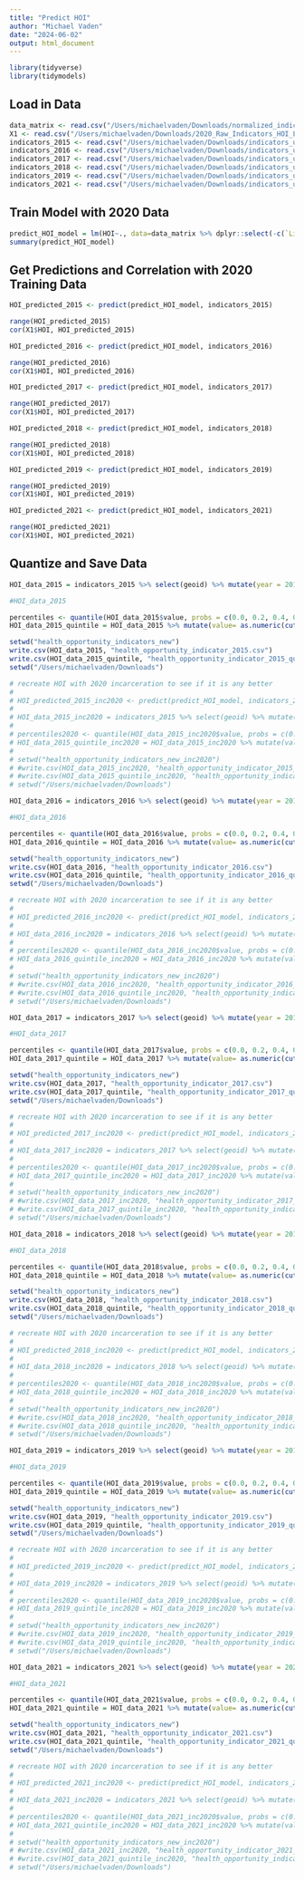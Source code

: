 ```yaml
---
title: "Predict HOI"
author: "Michael Vaden"
date: "2024-06-02"
output: html_document
---
```


```r
library(tidyverse)
library(tidymodels)
```

## Load in Data

```r
data_matrix <- read.csv("/Users/michaelvaden/Downloads/normalized_indicators_2020.csv") %>% dplyr::select(-c(X)) # there is an X saved in the data for some reason
X1 <- read.csv("/Users/michaelvaden/Downloads/2020_Raw_Indicators_HOI_LE.csv") %>% dplyr::select(-c(X))
indicators_2015 <- read.csv("/Users/michaelvaden/Downloads/indicators_used_for_LE/indicators_2015.csv")
indicators_2016 <- read.csv("/Users/michaelvaden/Downloads/indicators_used_for_LE/indicators_2016.csv")
indicators_2017 <- read.csv("/Users/michaelvaden/Downloads/indicators_used_for_LE/indicators_2017.csv")
indicators_2018 <- read.csv("/Users/michaelvaden/Downloads/indicators_used_for_LE/indicators_2018.csv")
indicators_2019 <- read.csv("/Users/michaelvaden/Downloads/indicators_used_for_LE/indicators_2019.csv")
indicators_2021 <- read.csv("/Users/michaelvaden/Downloads/indicators_used_for_LE/indicators_2021.csv")
```

## Train Model with 2020 Data

```r
predict_HOI_model = lm(HOI~., data=data_matrix %>% dplyr::select(-c(`LifeExpectancy`)) %>% mutate(HOI = X1$`HOI`))
summary(predict_HOI_model)
```

## Get Predictions and Correlation with 2020 Training Data

```r
HOI_predicted_2015 <- predict(predict_HOI_model, indicators_2015)

range(HOI_predicted_2015)
cor(X1$HOI, HOI_predicted_2015)
```

```r
HOI_predicted_2016 <- predict(predict_HOI_model, indicators_2016)

range(HOI_predicted_2016)
cor(X1$HOI, HOI_predicted_2016)
```

```r
HOI_predicted_2017 <- predict(predict_HOI_model, indicators_2017)

range(HOI_predicted_2017)
cor(X1$HOI, HOI_predicted_2017)
```

```r
HOI_predicted_2018 <- predict(predict_HOI_model, indicators_2018)

range(HOI_predicted_2018)
cor(X1$HOI, HOI_predicted_2018)
```

```r
HOI_predicted_2019 <- predict(predict_HOI_model, indicators_2019)

range(HOI_predicted_2019)
cor(X1$HOI, HOI_predicted_2019)
```

```r
HOI_predicted_2021 <- predict(predict_HOI_model, indicators_2021)

range(HOI_predicted_2021)
cor(X1$HOI, HOI_predicted_2021)
```

## Quantize and Save Data

```r
HOI_data_2015 = indicators_2015 %>% select(geoid) %>% mutate(year = 2015) %>% mutate(measure = "health_opportunity_indicator") %>% mutate(value = HOI_predicted_2015) %>% mutate(moe = NA)

#HOI_data_2015

percentiles <- quantile(HOI_data_2015$value, probs = c(0.0, 0.2, 0.4, 0.6, 0.8, 1.0))
HOI_data_2015_quintile = HOI_data_2015 %>% mutate(value= as.numeric(cut(HOI_data_2015$value, breaks = percentiles, labels = FALSE, include.lowest = TRUE)))

setwd("health_opportunity_indicators_new")
write.csv(HOI_data_2015, "health_opportunity_indicator_2015.csv")
write.csv(HOI_data_2015_quintile, "health_opportunity_indicator_2015_quintiles.csv")
setwd("/Users/michaelvaden/Downloads")

# recreate HOI with 2020 incarceration to see if it is any better
# 
# HOI_predicted_2015_inc2020 <- predict(predict_HOI_model, indicators_2015 %>% mutate(Incarceration = data_matrix$Incarceration))
# 
# HOI_data_2015_inc2020 = indicators_2015 %>% select(geoid) %>% mutate(year = 2015) %>% mutate(measure = "health_opportunity_indicator") %>% mutate(value = HOI_predicted_2015_inc2020) %>% mutate(moe = NA)
# 
# percentiles2020 <- quantile(HOI_data_2015_inc2020$value, probs = c(0.0, 0.2, 0.4, 0.6, 0.8, 1.0))
# HOI_data_2015_quintile_inc2020 = HOI_data_2015_inc2020 %>% mutate(value= as.numeric(cut(HOI_data_2015_inc2020$value, breaks = percentiles2020, labels = FALSE, include.lowest = TRUE)))
# 
# setwd("health_opportunity_indicators_new_inc2020")
# #write.csv(HOI_data_2015_inc2020, "health_opportunity_indicator_2015_inc2020.csv")
# #write.csv(HOI_data_2015_quintile_inc2020, "health_opportunity_indicator_2015_quintiles_inc2020.csv")
# setwd("/Users/michaelvaden/Downloads")
```


```r
HOI_data_2016 = indicators_2016 %>% select(geoid) %>% mutate(year = 2016) %>% mutate(measure = "health_opportunity_indicator") %>% mutate(value = HOI_predicted_2016) %>% mutate(moe = NA)

#HOI_data_2016

percentiles <- quantile(HOI_data_2016$value, probs = c(0.0, 0.2, 0.4, 0.6, 0.8, 1.0))
HOI_data_2016_quintile = HOI_data_2016 %>% mutate(value= as.numeric(cut(HOI_data_2016$value, breaks = percentiles, labels = FALSE, include.lowest = TRUE)))

setwd("health_opportunity_indicators_new")
write.csv(HOI_data_2016, "health_opportunity_indicator_2016.csv")
write.csv(HOI_data_2016_quintile, "health_opportunity_indicator_2016_quintiles.csv")
setwd("/Users/michaelvaden/Downloads")

# recreate HOI with 2020 incarceration to see if it is any better
# 
# HOI_predicted_2016_inc2020 <- predict(predict_HOI_model, indicators_2016 %>% mutate(Incarceration = data_matrix$Incarceration))
# 
# HOI_data_2016_inc2020 = indicators_2016 %>% select(geoid) %>% mutate(year = 2016) %>% mutate(measure = "health_opportunity_indicator") %>% mutate(value = HOI_predicted_2016_inc2020) %>% mutate(moe = NA)
# 
# percentiles2020 <- quantile(HOI_data_2016_inc2020$value, probs = c(0.0, 0.2, 0.4, 0.6, 0.8, 1.0))
# HOI_data_2016_quintile_inc2020 = HOI_data_2016_inc2020 %>% mutate(value= as.numeric(cut(HOI_data_2016_inc2020$value, breaks = percentiles2020, labels = FALSE, include.lowest = TRUE)))
# 
# setwd("health_opportunity_indicators_new_inc2020")
# #write.csv(HOI_data_2016_inc2020, "health_opportunity_indicator_2016_inc2020.csv")
# #write.csv(HOI_data_2016_quintile_inc2020, "health_opportunity_indicator_2016_quintiles_inc2020.csv")
# setwd("/Users/michaelvaden/Downloads")
```


```r
HOI_data_2017 = indicators_2017 %>% select(geoid) %>% mutate(year = 2017) %>% mutate(measure = "health_opportunity_indicator") %>% mutate(value = HOI_predicted_2017) %>% mutate(moe = NA)

#HOI_data_2017

percentiles <- quantile(HOI_data_2017$value, probs = c(0.0, 0.2, 0.4, 0.6, 0.8, 1.0))
HOI_data_2017_quintile = HOI_data_2017 %>% mutate(value= as.numeric(cut(HOI_data_2017$value, breaks = percentiles, labels = FALSE, include.lowest = TRUE)))

setwd("health_opportunity_indicators_new")
write.csv(HOI_data_2017, "health_opportunity_indicator_2017.csv")
write.csv(HOI_data_2017_quintile, "health_opportunity_indicator_2017_quintiles.csv")
setwd("/Users/michaelvaden/Downloads")

# recreate HOI with 2020 incarceration to see if it is any better
# 
# HOI_predicted_2017_inc2020 <- predict(predict_HOI_model, indicators_2017 %>% mutate(Incarceration = data_matrix$Incarceration))
# 
# HOI_data_2017_inc2020 = indicators_2017 %>% select(geoid) %>% mutate(year = 2017) %>% mutate(measure = "health_opportunity_indicator") %>% mutate(value = HOI_predicted_2017_inc2020) %>% mutate(moe = NA)
# 
# percentiles2020 <- quantile(HOI_data_2017_inc2020$value, probs = c(0.0, 0.2, 0.4, 0.6, 0.8, 1.0))
# HOI_data_2017_quintile_inc2020 = HOI_data_2017_inc2020 %>% mutate(value= as.numeric(cut(HOI_data_2017_inc2020$value, breaks = percentiles2020, labels = FALSE, include.lowest = TRUE)))
# 
# setwd("health_opportunity_indicators_new_inc2020")
# #write.csv(HOI_data_2017_inc2020, "health_opportunity_indicator_2017_inc2020.csv")
# #write.csv(HOI_data_2017_quintile_inc2020, "health_opportunity_indicator_2017_quintiles_inc2020.csv")
# setwd("/Users/michaelvaden/Downloads")
```

```r
HOI_data_2018 = indicators_2018 %>% select(geoid) %>% mutate(year = 2018) %>% mutate(measure = "health_opportunity_indicator") %>% mutate(value = HOI_predicted_2018) %>% mutate(moe = NA)

#HOI_data_2018

percentiles <- quantile(HOI_data_2018$value, probs = c(0.0, 0.2, 0.4, 0.6, 0.8, 1.0))
HOI_data_2018_quintile = HOI_data_2018 %>% mutate(value= as.numeric(cut(HOI_data_2018$value, breaks = percentiles, labels = FALSE, include.lowest = TRUE)))

setwd("health_opportunity_indicators_new")
write.csv(HOI_data_2018, "health_opportunity_indicator_2018.csv")
write.csv(HOI_data_2018_quintile, "health_opportunity_indicator_2018_quintiles.csv")
setwd("/Users/michaelvaden/Downloads")

# recreate HOI with 2020 incarceration to see if it is any better
# 
# HOI_predicted_2018_inc2020 <- predict(predict_HOI_model, indicators_2018 %>% mutate(Incarceration = data_matrix$Incarceration))
# 
# HOI_data_2018_inc2020 = indicators_2018 %>% select(geoid) %>% mutate(year = 2018) %>% mutate(measure = "health_opportunity_indicator") %>% mutate(value = HOI_predicted_2018_inc2020) %>% mutate(moe = NA)
# 
# percentiles2020 <- quantile(HOI_data_2018_inc2020$value, probs = c(0.0, 0.2, 0.4, 0.6, 0.8, 1.0))
# HOI_data_2018_quintile_inc2020 = HOI_data_2018_inc2020 %>% mutate(value= as.numeric(cut(HOI_data_2018_inc2020$value, breaks = percentiles2020, labels = FALSE, include.lowest = TRUE)))
# 
# setwd("health_opportunity_indicators_new_inc2020")
# #write.csv(HOI_data_2018_inc2020, "health_opportunity_indicator_2018_inc2020.csv")
# #write.csv(HOI_data_2018_quintile_inc2020, "health_opportunity_indicator_2018_quintiles_inc2020.csv")
# setwd("/Users/michaelvaden/Downloads")
```

```r
HOI_data_2019 = indicators_2019 %>% select(geoid) %>% mutate(year = 2019) %>% mutate(measure = "health_opportunity_indicator") %>% mutate(value = HOI_predicted_2019) %>% mutate(moe = NA)

#HOI_data_2019

percentiles <- quantile(HOI_data_2019$value, probs = c(0.0, 0.2, 0.4, 0.6, 0.8, 1.0))
HOI_data_2019_quintile = HOI_data_2019 %>% mutate(value= as.numeric(cut(HOI_data_2019$value, breaks = percentiles, labels = FALSE, include.lowest = TRUE)))

setwd("health_opportunity_indicators_new")
write.csv(HOI_data_2019, "health_opportunity_indicator_2019.csv")
write.csv(HOI_data_2019_quintile, "health_opportunity_indicator_2019_quintiles.csv")
setwd("/Users/michaelvaden/Downloads")

# recreate HOI with 2020 incarceration to see if it is any better
# 
# HOI_predicted_2019_inc2020 <- predict(predict_HOI_model, indicators_2019 %>% mutate(Incarceration = data_matrix$Incarceration))
# 
# HOI_data_2019_inc2020 = indicators_2019 %>% select(geoid) %>% mutate(year = 2019) %>% mutate(measure = "health_opportunity_indicator") %>% mutate(value = HOI_predicted_2019_inc2020) %>% mutate(moe = NA)
# 
# percentiles2020 <- quantile(HOI_data_2019_inc2020$value, probs = c(0.0, 0.2, 0.4, 0.6, 0.8, 1.0))
# HOI_data_2019_quintile_inc2020 = HOI_data_2019_inc2020 %>% mutate(value= as.numeric(cut(HOI_data_2019_inc2020$value, breaks = percentiles2020, labels = FALSE, include.lowest = TRUE)))
# 
# setwd("health_opportunity_indicators_new_inc2020")
# #write.csv(HOI_data_2019_inc2020, "health_opportunity_indicator_2019_inc2020.csv")
# #write.csv(HOI_data_2019_quintile_inc2020, "health_opportunity_indicator_2019_quintiles_inc2020.csv")
# setwd("/Users/michaelvaden/Downloads")
```

```r
HOI_data_2021 = indicators_2021 %>% select(geoid) %>% mutate(year = 2021) %>% mutate(measure = "health_opportunity_indicator") %>% mutate(value = HOI_predicted_2021) %>% mutate(moe = NA)

#HOI_data_2021

percentiles <- quantile(HOI_data_2021$value, probs = c(0.0, 0.2, 0.4, 0.6, 0.8, 1.0))
HOI_data_2021_quintile = HOI_data_2021 %>% mutate(value= as.numeric(cut(HOI_data_2021$value, breaks = percentiles, labels = FALSE, include.lowest = TRUE)))

setwd("health_opportunity_indicators_new")
write.csv(HOI_data_2021, "health_opportunity_indicator_2021.csv")
write.csv(HOI_data_2021_quintile, "health_opportunity_indicator_2021_quintiles.csv")
setwd("/Users/michaelvaden/Downloads")

# recreate HOI with 2020 incarceration to see if it is any better
# 
# HOI_predicted_2021_inc2020 <- predict(predict_HOI_model, indicators_2021 %>% mutate(Incarceration = data_matrix$Incarceration))
# 
# HOI_data_2021_inc2020 = indicators_2021 %>% select(geoid) %>% mutate(year = 2021) %>% mutate(measure = "health_opportunity_indicator") %>% mutate(value = HOI_predicted_2021_inc2020) %>% mutate(moe = NA)
# 
# percentiles2020 <- quantile(HOI_data_2021_inc2020$value, probs = c(0.0, 0.2, 0.4, 0.6, 0.8, 1.0))
# HOI_data_2021_quintile_inc2020 = HOI_data_2021_inc2020 %>% mutate(value= as.numeric(cut(HOI_data_2021_inc2020$value, breaks = percentiles2020, labels = FALSE, include.lowest = TRUE)))
# 
# setwd("health_opportunity_indicators_new_inc2020")
# #write.csv(HOI_data_2021_inc2020, "health_opportunity_indicator_2021_inc2020.csv")
# #write.csv(HOI_data_2021_quintile_inc2020, "health_opportunity_indicator_2021_quintiles_inc2020.csv")
# setwd("/Users/michaelvaden/Downloads")
```